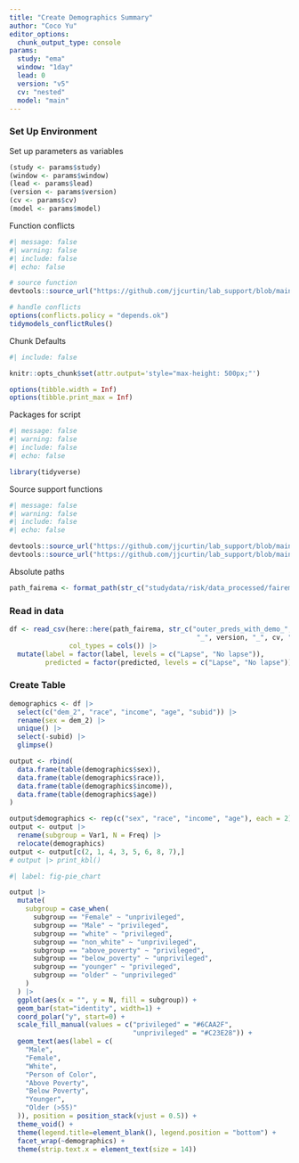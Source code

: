 ```yaml
---
title: "Create Demographics Summary"
author: "Coco Yu"
editor_options:
  chunk_output_type: console
params:
  study: "ema"
  window: "1day"
  lead: 0
  version: "v5"
  cv: "nested"
  model: "main"
---
```


### Set Up Environment

Set up parameters as variables
```r
(study <- params$study)
(window <- params$window)
(lead <- params$lead)
(version <- params$version)
(cv <- params$cv)
(model <- params$model)
```

Function conflicts
```r
#| message: false
#| warning: false
#| include: false
#| echo: false

# source function
devtools::source_url("https://github.com/jjcurtin/lab_support/blob/main/fun_ml.R?raw=true")

# handle conflicts
options(conflicts.policy = "depends.ok")
tidymodels_conflictRules()
```

Chunk Defaults
```r
#| include: false

knitr::opts_chunk$set(attr.output='style="max-height: 500px;"')

options(tibble.width = Inf)
options(tibble.print_max = Inf)
```

Packages for script
```r
#| message: false
#| warning: false
#| include: false
#| echo: false

library(tidyverse)
```

Source support functions
```r
#| message: false
#| warning: false
#| include: false
#| echo: false

devtools::source_url("https://github.com/jjcurtin/lab_support/blob/main/format_path.R?raw=true")
devtools::source_url("https://github.com/jjcurtin/lab_support/blob/main/fun_eda.R?raw=true")
```

Absolute paths
```r
path_fairema <- format_path(str_c("studydata/risk/data_processed/fairema"))
```

### Read in data

```r
df <- read_csv(here::here(path_fairema, str_c("outer_preds_with_demo_", window, "_", lead,
                                               "_", version, "_", cv, "_", model, ".csv")),
               col_types = cols()) |> 
  mutate(label = factor(label, levels = c("Lapse", "No lapse")),
         predicted = factor(predicted, levels = c("Lapse", "No lapse"))) |> glimpse()
```

### Create Table
```r
demographics <- df |> 
  select(c("dem_2", "race", "income", "age", "subid")) |> 
  rename(sex = dem_2) |>
  unique() |> 
  select(-subid) |> 
  glimpse()
```

```r
output <- rbind(
  data.frame(table(demographics$sex)),
  data.frame(table(demographics$race)),
  data.frame(table(demographics$income)),
  data.frame(table(demographics$age))
)

output$demographics <- rep(c("sex", "race", "income", "age"), each = 2)
output <- output |> 
  rename(subgroup = Var1, N = Freq) |> 
  relocate(demographics)
output <- output[c(2, 1, 4, 3, 5, 6, 8, 7),]
# output |> print_kbl()
```


```r
#| label: fig-pie_chart

output |> 
  mutate(
    subgroup = case_when(
      subgroup == "Female" ~ "unprivileged",
      subgroup == "Male" ~ "privileged",
      subgroup == "white" ~ "privileged",
      subgroup == "non_white" ~ "unprivileged",
      subgroup == "above_poverty" ~ "privileged",
      subgroup == "below_poverty" ~ "unprivileged",
      subgroup == "younger" ~ "privileged",
      subgroup == "older" ~ "unprivileged"
    )
  ) |> 
  ggplot(aes(x = "", y = N, fill = subgroup)) + 
  geom_bar(stat="identity", width=1) +
  coord_polar("y", start=0) +
  scale_fill_manual(values = c("privileged" = "#6CAA2F",
                               "unprivileged" = "#C23E28")) +
  geom_text(aes(label = c(
    "Male",
    "Female",
    "White",
    "Person of Color",
    "Above Poverty",
    "Below Poverty",
    "Younger",
    "Older (>55)"
  )), position = position_stack(vjust = 0.5)) +
  theme_void() +
  theme(legend.title=element_blank(), legend.position = "bottom") +
  facet_wrap(~demographics) +
  theme(strip.text.x = element_text(size = 14))
```